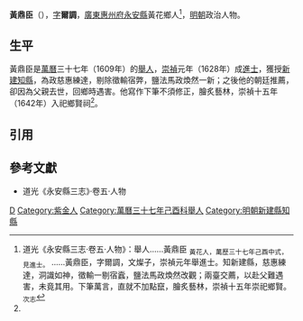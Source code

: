 '''黃鼎臣'''（{{bd|16世紀||1630年代}}），[[表字|字]]'''爾調'''，[[廣東等處承宣布政使司|廣東]][[惠州府|惠州府]][[永安縣_(隆慶)|永安縣]]黃花鄉人<ref name=djs>道光《永安縣三志·卷五·人物》：舉人……黃鼎臣 <sub>黃花人，萬歷三十七年己酉中式，見進士。</sub> ……黃鼎臣，字爾調，文燦子，崇禎元年舉進士。知新建縣，慈惠練達，洞識如神，徵輸一剔宿蠧，鹽法馬政煥然改觀；兩臺交薦，以赴父難遇害，未竟其用。下筆萬言，直就不加點竄，膾炙藝林，崇禎十五年崇祀鄉賢。 <sub>次志</sub></ref>，[[明朝|明朝]]政治人物。

==生平==
黃鼎臣是[[萬曆|萬曆]]三十七年（1609年）的[[舉人|舉人]]，[[崇禎|崇禎]]元年（1628年）成[[進士|進士]]，獲授[[新建縣|新建]][[知縣|知縣]]，為政慈惠練達，剔除徵輸宿弊，鹽法馬政煥然一新；之後他的朝廷推薦，卻因為父親去世，回鄉時遇害。他寫作下筆不須修正，膾炙藝林，崇禎十五年（1642年）入祀鄉賢祠<ref name=djs/>。

==引用==
{{reflist}}

==參考文獻==
*道光《永安縣三志》·卷五·人物

{{start box}}
{{s-off}}
{{s-before|[[龍文光|龍文光]]}}
{{s-title|明朝新建縣知縣|崇禎年間}}
{{s-after|[[卜象乾|卜象乾]]}}
{{end box}}

{{崇禎元年戊辰科殿試金榜}}

[[Category:黄姓|D]]
[[Category:紫金人|Category:紫金人]]
[[Category:萬曆三十七年己酉科舉人|Category:萬曆三十七年己酉科舉人]]
[[Category:明朝新建縣知縣|Category:明朝新建縣知縣]]
